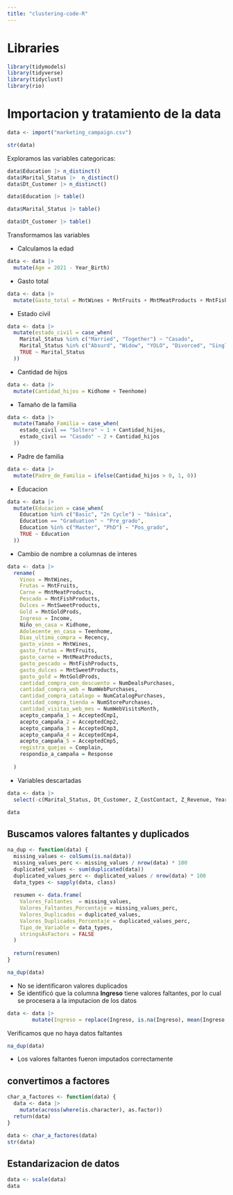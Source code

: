 ```yaml
---
title: "clustering-code-R"
---
```


# Libraries

```r
library(tidymodels)
library(tidyverse)
library(tidyclust)
library(rio)


```

# Importacion y tratamiento de la data

```r
data <- import("marketing_campaign.csv")
```

```r
str(data)
```
Exploramos las variables categoricas:
```r
data$Education |> n_distinct()
data$Marital_Status |>  n_distinct()
data$Dt_Customer |> n_distinct()

```
```r
data$Education |> table()
```

```r
data$Marital_Status |> table()
```

```r
data$Dt_Customer |> table()
```

Transformamos las variables 

- Calculamos la edad 
```r
data <- data |> 
  mutate(Age = 2021 - Year_Birth)
```
- Gasto total
```r
data <- data |> 
  mutate(Gasto_total = MntWines + MntFruits + MntMeatProducts + MntFishProducts + MntSweetProducts + MntGoldProds)
```
- Estado civil
```r
data <- data |> 
  mutate(estado_civil = case_when(
    Marital_Status %in% c("Married", "Together") ~ "Casado",
    Marital_Status %in% c("Absurd", "Widow", "YOLO", "Divorced", "Single") ~ "Soltero",
    TRUE ~ Marital_Status
  ))
```
- Cantidad de hijos
```r
data <- data |> 
  mutate(Cantidad_hijos = Kidhome + Teenhome)
```
- Tamaño de la familia
```r
data <- data |> 
  mutate(Tamaño_Familia = case_when(
    estado_civil == "Soltero" ~ 1 + Cantidad_hijos,
    estado_civil == "Casado" ~ 2 + Cantidad_hijos
  ))
```
- Padre de familia
```r
data <- data |> 
  mutate(Padre_de_Familia = ifelse(Cantidad_hijos > 0, 1, 0))
```
- Educacion
```r
data <- data |> 
  mutate(Educacion = case_when(
    Education %in% c("Basic", "2n Cycle") ~ "básica",
    Education == "Graduation" ~ "Pre_grado",
    Education %in% c("Master", "PhD") ~ "Pos_grado",
    TRUE ~ Education
  ))
```
- Cambio de nombre a columnas de interes
```r
data <- data |> 
  rename(
    Vinos = MntWines,
    Frutas = MntFruits,
    Carne = MntMeatProducts,
    Pescado = MntFishProducts,
    Dulces = MntSweetProducts,
    Gold = MntGoldProds,
    Ingreso = Income,
    Niño_en_casa = Kidhome,
    Adolecente_en_casa = Teenhome,
    Dias_ultima_compra = Recency,
    gasto_vinos = MntWines,
    gasto_frutas = MntFruits,
    gasto_carne = MntMeatProducts,
    gasto_pescado = MntFishProducts,
    gasto_dulces = MntSweetProducts,
    gasto_gold = MntGoldProds,
    cantidad_compra_con_descuento = NumDealsPurchases,
    cantidad_compra_web = NumWebPurchases,
    cantidad_compra_catalogo = NumCatalogPurchases,
    cantidad_compra_tienda = NumStorePurchases, 
    cantidad_visitas_web_mes = NumWebVisitsMonth, 
    acepto_campaña_1 = AcceptedCmp1,
    acepto_campaña_2 = AcceptedCmp2,
    acepto_campaña_3 = AcceptedCmp3,
    acepto_campaña_4 = AcceptedCmp4,
    acepto_campaña_5 = AcceptedCmp5,
    registra_quejas = Complain,
    respondio_a_campaña = Response
    
  )
```
- Variables descartadas
```r
data <- data |> 
  select(-c(Marital_Status, Dt_Customer, Z_CostContact, Z_Revenue, Year_Birth, ID, Education))
```



```r
data
```



## Buscamos valores faltantes y duplicados

```r
na_dup <- function(data) {
  missing_values <- colSums(is.na(data))
  missing_values_perc <- missing_values / nrow(data) * 100
  duplicated_values <- sum(duplicated(data))
  duplicated_values_perc <- duplicated_values / nrow(data) * 100
  data_types <- sapply(data, class)
  
  resumen <- data.frame(
    Valores_Faltantes  = missing_values,
    Valores_Faltantes_Porcentaje = missing_values_perc,
    Valores_Duplicados = duplicated_values,
    Valores_Duplicados_Porcentaje = duplicated_values_perc,
    Tipo_de_Variable = data_types,
    stringsAsFactors = FALSE
  )
  
  return(resumen)
}

na_dup(data)
```

-   No se identificaron valores duplicados
-   Se identificó que la columna **Ingreso** tiene valores faltantes, por lo cual se procesera a la imputacion de los datos

```r
data <- data |>
        mutate(Ingreso = replace(Ingreso, is.na(Ingreso), mean(Ingreso, na.rm = TRUE)))

```

Verificamos que no haya datos faltantes

```r
na_dup(data)
```
- Los valores faltantes fueron imputados correctamente

## convertimos a factores

```r
char_a_factores <- function(data) {
  data <- data |> 
    mutate(across(where(is.character), as.factor))
  return(data)
}

data <- char_a_factores(data)
str(data)

```


## Estandarizacion de datos

```r
data <- scale(data)
data
```






